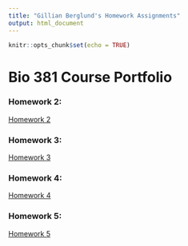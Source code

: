 ```yaml
---
title: "Gillian Berglund's Homework Assignments"
output: html_document 
---
```


```r
knitr::opts_chunk$set(echo = TRUE)
```

# Bio 381 Course Portfolio

### Homework 2:
[Homework 2](Homework_02.html)

### Homework 3:
[Homework 3](Homework_03.html)

### Homework 4:
[Homework 4](Homework_04.html)

### Homework 5:
[Homework 5](Homework_05.html)
